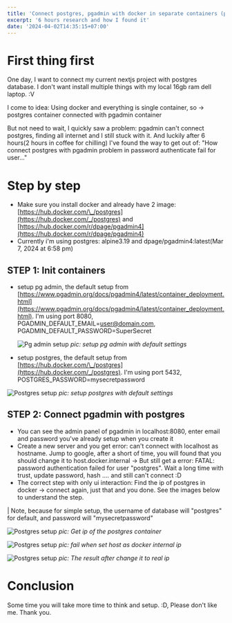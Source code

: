 ```yaml
---
title: 'Connect postgres, pgadmin with docker in separate containers (password authentication failed)'
excerpt: '6 hours research and how I found it'
date: '2024-04-02T14:35:15+07:00'
---
```


# First thing first

One day, I want to connect my current nextjs project with postgres database. I don't want install multiple things with my local 16gb ram dell laptop. :V

I come to idea: Using docker and everything is single container, so -> postgres container connected with pgadmin container

But not need to wait, I quickly saw a problem: pgadmin can't connect postgres, finding all internet and I still stuck with it. And luckily after 6 hours(2 hours in coffee for chilling) I've found the way to get out of: "How connect postgres with pgadmin problem in password authenticate fail for user..."

# Step by step

- Make sure you install docker and already have 2 image: [https://hub.docker.com/\_/postgres](https://hub.docker.com/_/postgres) and [https://hub.docker.com/r/dpage/pgadmin4](https://hub.docker.com/r/dpage/pgadmin4)
- Currently i'm using postgres: alpine3.19 and dpage/pgadmin4:latest(Mar 7, 2024 at 6:58 pm)

## STEP 1: Init containers

- setup pg admin, the default setup from [https://www.pgadmin.org/docs/pgadmin4/latest/container_deployment.html](https://www.pgadmin.org/docs/pgadmin4/latest/container_deployment.html). I'm using port 8080, PGADMIN_DEFAULT_EMAIL=user@domain.com, PGADMIN_DEFAULT_PASSWORD=SuperSecret

  ![Pg admin setup](/assets/images/blogs/connect_postgres_pgadmin_docker/pg_admin_setup.png)
  _pic: setup pg admin with default settings_

- setup postgres, the default setup from [https://hub.docker.com/\_/postgres](https://hub.docker.com/_/postgres). I'm using port 5432, POSTGRES_PASSWORD=mysecretpassword

![Postgres setup](/assets/images/blogs/connect_postgres_pgadmin_docker/postgres_setup.png)
_pic: setup postgres with default settings_

## STEP 2: Connect pgadmin with postgres

- You can see the admin panel of pgadmin in localhost:8080, enter email and password you've already setup when you create it
- Create a new server and you get error: can't connect with localhost as hostname. Jump to google, after a short of time, you will found that you should change it to host.docker.internal -> But still get a error: FATAL: password authentication failed for user "postgres". Wait a long time with trust, update password, hash .... and still can't connect :D
- The correct step with only ui interaction: Find the ip of postgres in docker -> connect again, just that and you done. See the images below to understand the step.

| Note, because for simple setup, the username of database will "postgres" for default, and password will "mysecretpassword"

![Postgres setup](/assets/images/blogs/connect_postgres_pgadmin_docker/postgres_ip.png)
_pic: Get ip of the postgres container_

![Postgres setup](/assets/images/blogs/connect_postgres_pgadmin_docker/postgres_authen_fail_to_correct.png)
_pic: fail when set host as docker internal ip_

![Postgres setup](/assets/images/blogs/connect_postgres_pgadmin_docker/after_all_and_done.png)
_pic: The result after change it to real ip_

# Conclusion

Some time you will take more time to think and setup. :D, Please don't like me. Thank you.
